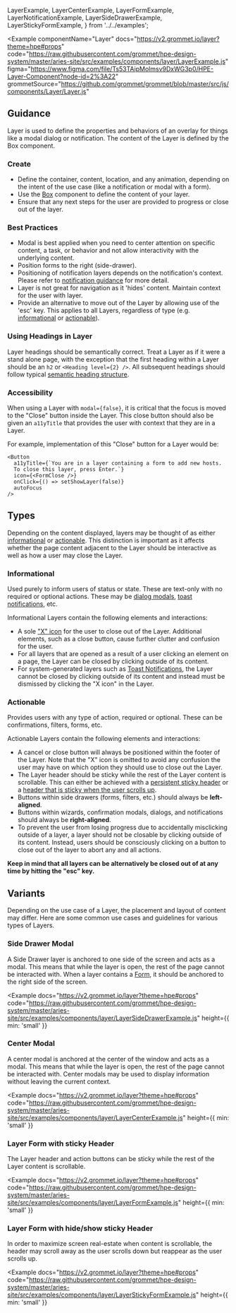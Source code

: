   LayerExample,
  LayerCenterExample,
  LayerFormExample,
  LayerNotificationExample,
  LayerSideDrawerExample,
  LayerStickyFormExample,
} from '../../examples';

<Example
  componentName="Layer"
  docs="https://v2.grommet.io/layer?theme=hpe#props"
  code="https://raw.githubusercontent.com/grommet/hpe-design-system/master/aries-site/src/examples/components/layer/LayerExample.js"
  figma="https://www.figma.com/file/Ts53TAipMolmsv9DxWG3p0/HPE-Layer-Component?node-id=2%3A22"
  grommetSource="https://github.com/grommet/grommet/blob/master/src/js/components/Layer/Layer.js"
>
  <LayerExample />
</Example>

## Guidance

Layer is used to define the properties and behaviors of an overlay for things like a modal dialog or notification. The content of the Layer is defined by the Box component.

### Create

- Define the container, content, location, and any animation, depending on the intent of the use case (like a notification or modal with a form).
- Use the [Box](/components/box) component to define the content of your layer.
- Ensure that any next steps for the user are provided to progress or close out of the layer.

### Best Practices

- Modal is best applied when you need to center attention on specific content, a task, or behavior and not allow interactivity with the underlying content.
- Position forms to the right (side-drawer).
- Positioning of notification layers depends on the notification's context. Please refer to [notification guidance](/components/notification) for more detail.
- Layer is not great for navigation as it 'hides' content. Maintain context for the user with layer.
- Provide an alternative to move out of the Layer by allowing use of the 'esc' key. This applies to all Layers, regardless of type (e.g. [informational](/components/layer#informational) or [actionable](/components/layer#actionable)).

### Using Headings in Layer

Layer headings should be semantically correct. Treat a Layer as if it were a stand alone page, with the exception that the first heading within a Layer should be an `h2` or `<Heading level={2} />`. All subsequent headings should follow typical [semantic heading structure](/foundation/typography#semantic-usage-of-heading-levels).

### Accessibility

When using a Layer with `modal={false}`, it is critical that the focus is moved to the "Close" button inside the Layer. This close button should also be given an `a11yTitle` that provides the user with context that they are in a Layer.

For example, implementation of this "Close" button for a Layer would be:

```
<Button 
  a11yTitle={`You are in a layer containing a form to add new hosts. 
  To close this layer, press Enter.`}
  icon={<FormClose />} 
  onClick={() => setShowLayer(false)}
  autoFocus
/>
```

## Types 

Depending on the content displayed, layers may be thought of as either [informational](components/layer#informational) or [actionable](components/layer#actionable). This distinction is important as it affects whether the page content adjacent to the Layer should be interactive as well as how a user may close the Layer.

### Informational
Used purely to inform users of status or state. These are text-only with no required or optional actions. These may be [dialog modals](/components/layer#center-modal), [toast notifications](/templates/toast-notifications), etc.

Informational Layers contain the following elements and interactions:
- A sole ["X" icon](https://icons.grommet.io/?s=formclose) for the user to close out of the Layer. Additional elements, such as a close button, cause further clutter and confusion for the user.
- For all layers that are opened as a result of a user clicking an element on a page, the Layer can be closed by clicking outside of its content.
- For system-generated layers such as [Toast Notifications](/templates/toast-notifications), the Layer cannot be closed by clicking outside of its content and instead must be dismissed by clicking the "X icon" in the Layer.

### Actionable
Provides users with any type of action, required or optional. These can be confirmations, filters, forms, etc.

Actionable Layers contain the following elements and interactions: 
- A cancel or close button will always be positioned within the footer of the Layer. Note that the "X" icon is omitted to avoid any confusion the user may have on which option they should use to close out the Layer. 
- The Layer header should be sticky while the rest of the Layer content is scrollable. This can either be achieved with a [persistent sticky header](#layer-form-with-sticky-header) or a [header that is sticky when the user scrolls up](#layer-form-with-hide-show-sticky-header). 
- Buttons within side drawers (forms, filters, etc.) should always be **left-aligned**.
- Buttons within wizards, confirmation modals, dialogs, and notifications should always be **right-aligned**.
- To prevent the user from losing progress due to accidentally misclicking outside of a layer, a layer should not be closable by clicking outside of its content. Instead, users should be consciously clicking on a button to close out of the layer to abort any and all actions.

**Keep in mind that all layers can be alternatively be closed out of at any time by hitting the "esc" key.** 

## Variants

Depending on the use case of a Layer, the placement and layout of content may differ. Here are some common use cases and guidelines for various types of Layers.

### Side Drawer Modal

A Side Drawer layer is anchored to one side of the screen and acts as a modal. This means that while the layer is open, the rest of the page cannot be interacted with. When a layer contains a [Form](/templates/forms), it should be anchored to the right side of the screen.

<Example
  docs="https://v2.grommet.io/layer?theme=hpe#props"
  code="https://raw.githubusercontent.com/grommet/hpe-design-system/master/aries-site/src/examples/components/layer/LayerSideDrawerExample.js"
  height={{ min: 'small' }}
>
  <LayerSideDrawerExample />
</Example>

### Center Modal

A center modal is anchored at the center of the window and acts as a modal. This means that while the layer is open, the rest of the page cannot be interacted with. Center modals may be used to display information without leaving the current context.

<Example
  docs="https://v2.grommet.io/layer?theme=hpe#props"
  code="https://raw.githubusercontent.com/grommet/hpe-design-system/master/aries-site/src/examples/components/layer/LayerCenterExample.js"
  height={{ min: 'small' }}
>
  <LayerCenterExample />
</Example>

### Layer Form with sticky Header

The Layer header and action buttons can be sticky while the rest of the Layer content is scrollable.

<Example
  docs="https://v2.grommet.io/layer?theme=hpe#props"
  code="https://raw.githubusercontent.com/grommet/hpe-design-system/master/aries-site/src/examples/components/layer/LayerFormExample.js"
  height={{ min: 'small' }}
>
  <LayerFormExample />
</Example>

### Layer Form with hide/show sticky Header

In order to maximize screen real-estate when content is scrollable, the header may scroll away as the user scrolls down but reappear as the user scrolls up.

<Example
  docs="https://v2.grommet.io/layer?theme=hpe#props"
  code="https://raw.githubusercontent.com/grommet/hpe-design-system/master/aries-site/src/examples/components/layer/LayerStickyFormExample.js"
  height={{ min: 'small' }}
>
  <LayerStickyFormExample />
</Example>